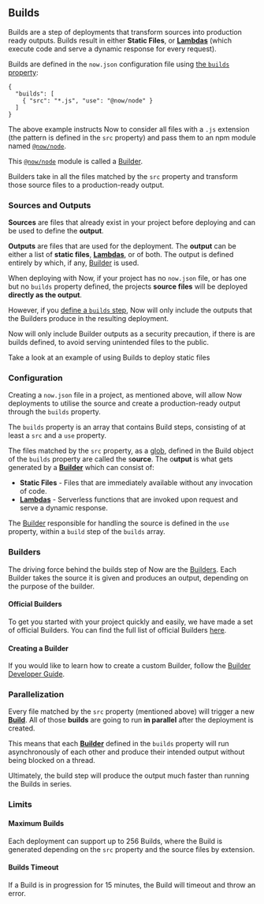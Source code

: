 
## Builds

Builds are a step of deployments that transform sources into production ready outputs. Builds result in either **Static Files**, or [**Lambdas**](/docs/v2/deployments/concepts/lambdas) (which execute code and serve a dynamic response for every request).

Builds are defined in the `now.json` configuration file using [the `builds` property](/docs/v2/deployments/configuration#builds):

```
{
  "builds": [
    { "src": "*.js", "use": "@now/node" }
  ]
}
```

The above example instructs Now to consider all files with a `.js` extension (the pattern is defined in the `src` property) and pass them to an npm module named [`@now/node`](/docs/v2/deployments/builders/official-builders#@now-node).

This [`@now/node`](/docs/v2/deployments/builders/official-builders#@now-node) module is called a [Builder](/docs/v2/deployments/builders/overview).

Builders take in all the files matched by the `src` property and transform those source files to a production-ready output.

### Sources and Outputs

**Sources** are files that already exist in your project before deploying and can be used to define the **output**.

**Outputs** are files that are used for the deployment. The **output** can be either a list of **static files**, [**Lambdas**](/docs/v2/deployments/concepts/lambdas), or of both. The output is defined entirely by which, if any, [Builder](/docs/v2/deployments/builders/overview) is used.

When deploying with Now, if your project has no `now.json` file, or has one but no `builds` property defined, the projects **source files** will be deployed **directly as the output**.

However, if you [define a `builds` step](/docs/v2/deployments/configuration#builds), Now will only include the outputs that the Builders produce in the resulting deployment.

<Note>Now will only include Builder outputs as a security precaution, if there is are <InlineCode>builds</InlineCode> defined, to avoid serving unintended files to the public.</Note>

<Card title="See a Static Build Example" href="/docs/v2/deployments/builders/official-builders#@now-static">Take a look at an example of using Builds to deploy static files</Card>

### Configuration

Creating a `now.json` file in a project, as mentioned above, will allow Now deployments to utilise the source and create a production-ready output through the `builds` property.

The `builds` property is an array that contains Build steps, consisting of at least a `src` and a `use` property.

The files matched by the `src` property, as a [glob](https://en.wikipedia.org/wiki/Glob_(programming)), defined in the Build object of the `builds` property are called the s**ource**. The o**utput** is what gets generated by a [**Builder**](/docs/v2/deployments/builders/overview) which can consist of:

- **Static Files** - Files that are immediately available without any invocation of code.
- [**Lambdas**](/docs/v2/deployments/concepts/lambdas) - Serverless functions that are invoked upon request and serve a dynamic response.

The [Builder](#builders) responsible for handling the source is defined in the `use` property, within a `build` step of the `builds` array.

### Builders

The driving force behind the builds step of Now are the [Builders](/docs/v2/deployments/builders/overview). Each Builder takes the source it is given and produces an output, depending on the purpose of the builder.

#### Official Builders

To get you started with your project quickly and easily, we have made a set of official Builders. You can find the full list of official Builders [here](/docs/v2/deployments/builders/official-builders).

#### Creating a Builder

If you would like to learn how to create a custom Builder, follow the [Builder Developer Guide](/docs/v2/deployments/builders/developer-guide).

### Parallelization

Every file matched by the `src` property (mentioned above) will trigger a new [**Build**](/docs/v2/deployments/builds#source-and-output). All of those **builds** are going to run **in parallel** after the deployment is created.

This means that each [**Builder**](/docs/v2/deployments/builders/overview) defined in the `builds` property will run asynchronously of each other and produce their intended output without being blocked on a thread.

Ultimately, the build step will produce the output much faster than running the Builds in series.

### Limits

#### Maximum Builds
Each deployment can support up to 256 Builds, where the Build is generated depending on the `src` property and the source files by extension.

#### Builds Timeout
If a Build is in progression for 15 minutes, the Build will timeout and throw an error.
